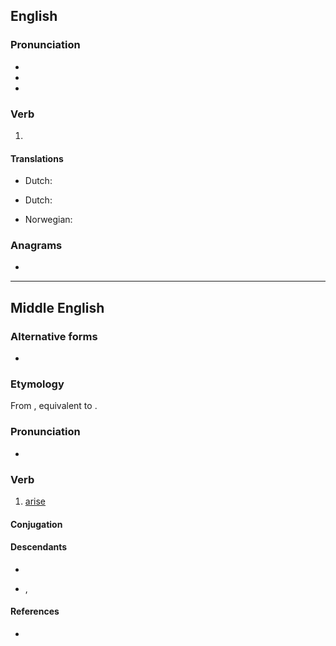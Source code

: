{{also|ärisen}}
==English==

===Pronunciation===
* {{IPA|en|/əˈɹɪzən/}}
* {{audio|en|En-us-arisen.ogg|Audio (US)}}
* {{rhymes|en|ɪzən}}

===Verb===
{{head|en|verb form}}

# {{inflection of|en|arise||past|part}}

====Translations====
{{trans-top|gotten up}}
* Dutch: {{t+|nl|opstaan}}
{{trans-mid}}
{{trans-bottom}}

{{trans-top|started to exist}}
* Dutch: {{t+|nl|ontstaan}}
{{trans-mid}}
* Norwegian: {{t|no|oppstått}}
{{trans-bottom}}

===Anagrams===
* {{anagrams|en|a=aeinrs|Neiras|Nerias|Raines|Resian|arsine|erasin|esiRNA|esirna|sarnie}}

----
==Middle English==

===Alternative forms===
* {{alter|enm|arrisen}} {{q|rare}}

===Etymology===
From {{inh|enm|ang|ārīsan}}, equivalent to {{prefix|enm|a-|risen}}.

===Pronunciation===
* {{IPA|enm|/aˈriːzən/}}

===Verb===
{{head|enm|verb}}

# [[arise]]

====Conjugation====
{{enm-conj|type=strong|class=1|stem=aris|5=ariseþ, ariseth, arist|10=arise(n), arese(n)|11=aros|12=arisen, aresen, arose(n)|13=arise, aroseth|15=aros|17=arise, arese|18=arisen, aresen}}

====Descendants====
* {{desc|en|arise}}
* {{desc|sco|arise}}, {{l|sco|aryse}}

====References====
* {{R:MED Online|entry=arīsen (v.) |id=MED2240}}